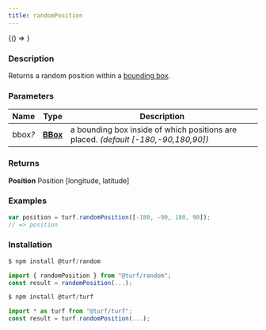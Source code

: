 ```yaml
---
title: randomPosition
---
```



<!-- Expose turf as global var for experimenting in the browser console -->

<BrowserOnly>{() => <WindowTurfGlobal turf={turf} />}</BrowserOnly>

### Description

Returns a random position within a [bounding box](https://tools.ietf.org/html/rfc7946#section-5).

### Parameters

| Name         | Type                                                      | Description                                                                        |
| ------------ | --------------------------------------------------------- | ---------------------------------------------------------------------------------- |
| bbox<i>?</i> | **[BBox](https://tools.ietf.org/html/rfc7946#section-5)** | a bounding box inside of which positions are placed. _(default [-180,-90,180,90])_ |

### Returns

**Position** Position [longitude, latitude]

### Examples

```javascript
var position = turf.randomPosition([-180, -90, 180, 90]);
// => position
```

### Installation

```javascript
$ npm install @turf/random

import { randomPosition } from "@turf/random";
const result = randomPosition(...);
```

```javascript
$ npm install @turf/turf

import * as turf from "@turf/turf";
const result = turf.randomPosition(...);
```
